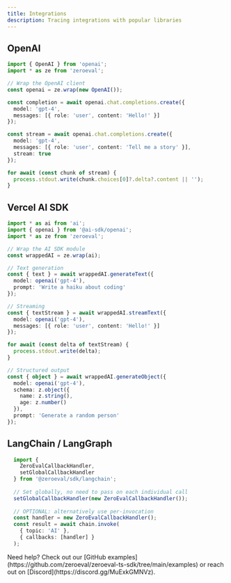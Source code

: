 ```yaml
---
title: Integrations
description: Tracing integrations with popular libraries
---
```


## OpenAI

```typescript
import { OpenAI } from 'openai';
import * as ze from 'zeroeval';

// Wrap the OpenAI client
const openai = ze.wrap(new OpenAI());

const completion = await openai.chat.completions.create({
  model: 'gpt-4',
  messages: [{ role: 'user', content: 'Hello!' }]
});

const stream = await openai.chat.completions.create({
  model: 'gpt-4',
  messages: [{ role: 'user', content: 'Tell me a story' }],
  stream: true
});

for await (const chunk of stream) {
  process.stdout.write(chunk.choices[0]?.delta?.content || '');
}
```

## Vercel AI SDK

```typescript
import * as ai from 'ai';
import { openai } from '@ai-sdk/openai';
import * as ze from 'zeroeval';

// Wrap the AI SDK module
const wrappedAI = ze.wrap(ai);

// Text generation
const { text } = await wrappedAI.generateText({
  model: openai('gpt-4'),
  prompt: 'Write a haiku about coding'
});

// Streaming
const { textStream } = await wrappedAI.streamText({
  model: openai('gpt-4'),
  messages: [{ role: 'user', content: 'Hello!' }]
});

for await (const delta of textStream) {
  process.stdout.write(delta);
}

// Structured output
const { object } = await wrappedAI.generateObject({
  model: openai('gpt-4'),
  schema: z.object({
    name: z.string(),
    age: z.number()
  }),
  prompt: 'Generate a random person'
});
```

## LangChain / LangGraph

```typescript
  import { 
    ZeroEvalCallbackHandler, 
    setGlobalCallbackHandler 
  } from '@zeroeval/sdk/langchain';
  
  // Set globally, no need to pass on each individual call
  setGlobalCallbackHandler(new ZeroEvalCallbackHandler());
  
  // OPTIONAL: alternatively use per-invocation
  const handler = new ZeroEvalCallbackHandler();
  const result = await chain.invoke(
    { topic: 'AI' },
    { callbacks: [handler] }
  );
  ```

<Note>
  Need help? Check out our [GitHub examples](https://github.com/zeroeval/zeroeval-ts-sdk/tree/main/examples) or reach out on [Discord](https://discord.gg/MuExkGMNVz).
</Note> 